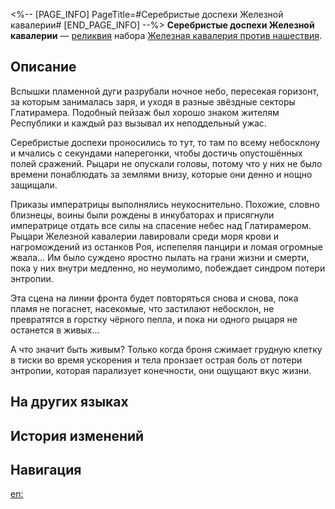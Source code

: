 <%-- [PAGE_INFO]
PageTitle=#Серебристые доспехи Железной кавалерии#
[END_PAGE_INFO] --%>
{{Реликвия Инфобокс
|id          = 61193
|Изображение = Предмет Серебристые доспехи Железной кавалерии.png
|Набор       = Железная кавалерия против нашествия
|Предмет     = Тело
|Упоминания  = 
}}
{{Описание|Исторгающая пламя броня даёт Железной кавалерии Глатирамера силу зажечь поле боя.}}
'''Серебристые доспехи Железной кавалерии''' — [[реликвия]] набора [[Железная кавалерия против нашествия]].

==Описание==
Вспышки пламенной дуги разрубали ночное небо, пересекая горизонт, за которым занималась заря, и уходя в разные звёздные секторы Глатирамера. Подобный пейзаж был хорошо знаком жителям Республики и каждый раз вызывал их неподдельный ужас.

Серебристые доспехи проносились то тут, то там по всему небосклону и мчались с секундами наперегонки, чтобы достичь опустошённых полей сражений. Рыцари не опускали головы, потому что у них не было времени понаблюдать за землями внизу, которые они денно и нощно защищали.

Приказы императрицы выполнялись неукоснительно. Похожие, словно близнецы, воины были рождены в инкубаторах и присягнули императрице отдать все силы на спасение небес над Глатирамером. Рыцари Железной кавалерии лавировали среди моря крови и нагромождений из останков Роя, испепеляя панцири и ломая огромные жвала... Им было суждено яростно пылать на грани жизни и смерти, пока у них внутри медленно, но неумолимо, побеждает синдром потери энтропии.

Эта сцена на линии фронта будет повторяться снова и снова, пока пламя не погаснет, насекомые, что застилают небосклон, не превратятся в горстку чёрного пепла, и пока ни одного рыцаря не останется в живых...

А что значит быть живым? Только когда броня сжимает грудную клетку в тиски во время ускорения и тела пронзает острая боль от потери энтропии, которая парализует конечности, они ощущают вкус жизни.

==На других языках==
{{На других языках
|en   = Iron Cavalry's Silvery Armor
|zhs  = 铁骑的银影装甲
|zht  = 鐵騎的銀影裝甲
|ja   = {{Rubi|鉄騎|てっき}}の{{Rubi|銀影|ぎんえい}}アーマー
|ko   = 철기군의 은빛 기갑
|es   = Armadura plateada de la Caballería de Hierro
|fr   = Armure argentée de la Brigade de fer
|ru   = Серебристые доспехи Железной кавалерии
|th   = Iron Cavalry's Silvery Armor
|vi   = Giáp Ảnh Bạc Của Thiết Kỵ
|de   = Silberne Panzerung der Eisernen Kavallerie
|id   = Iron Cavalry's Silvery Armor
|pt   = Armadura Prateada da Cavalaria de Ferro
}}

==История изменений==
{{История изменений|3.5}}

==Навигация==
{{Набор Реликвий Навбокс|Железная кавалерия против нашествия}}

[[en:]]